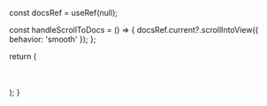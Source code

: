 
  const docsRef = useRef(null);

  const handleScrollToDocs = () => {
    docsRef.current?.scrollIntoView({ behavior: 'smooth' });
  };

  return (
    <div className="bg-dark">
      <BuildIntro onScrollToDocs={handleScrollToDocs} />
      <br />
      <div ref={docsRef}>
        <DocCardsGrid data={docsData} />
      </div>
      <br />
      <div className="border-t border-gray-700 my-8"></div>
    </div>
  );
}
